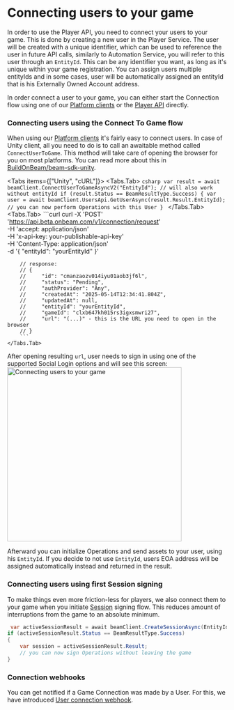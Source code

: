 
# Connecting users to your game

In order to use the Player API, you need to connect your users to your game. This is done by creating a new user in the Player Service. The user will be created with a unique identifier, which can be used to reference the user in future API calls, similarly to Automation Service, you will refer to this user through an `EntityId`. This can be any identifier you want, as long as it's unique within your game registration. You can assign users multiple entityIds and in some cases, user will be automatically assigned an entityId that is his Externally Owned Account address.


In order connect a user to your game, you can either start the Connection flow using one of our [Platform clients](../../index) or the [Player API](../api/api-reference) directly.

### Connecting users using the Connect To Game flow
When using our [Platform clients](../../index) it's fairly easy to connect users.
In case of Unity client, all you need to do is to call an awaitable method called `ConnectUserToGame`. This method will take care of opening the browser for you on most platforms. You can read more about this in [BuildOnBeam/beam-sdk-unity](https://github.com/BuildOnBeam/beam-sdk-unity).

<Tabs items={["Unity", "cURL"]}>
    <Tabs.Tab>
        ```csharp
        var result = await beamClient.ConnectUserToGameAsyncV2("EntityId"); // will also work without entityId
        if (result.Status == BeamResultType.Success)
        {
            var user = await beamClient.UsersApi.GetUserAsync(result.Result.EntityId);
            // you can now perform Operations with this User
        }
        ```
    </Tabs.Tab>
    <Tabs.Tab>
        ```curl
        curl -X 'POST' \
            'https://api.beta.onbeam.com/v1/connection/request' \
            -H 'accept: application/json' \
            -H 'x-api-key: your-publishable-api-key' \
            -H 'Content-Type: application/json' \
            -d '{
            "entityId": "yourEntityId"
        }'


        // response:
        // {
        //     "id": "cmanzaozv014iyu01aob3jf6l",
        //     "status": "Pending",
        //     "authProvider": "Any",
        //     "createdAt": "2025-05-14T12:34:41.804Z",
        //     "updatedAt": null,
        //     "entityId": "yourEntityId",
        //     "gameId": "clxb647kh015rs3igxsmwri27",
        //     "url": "(...)" - this is the URL you need to open in the browser
        // }
        ```
    </Tabs.Tab>
</Tabs>

After opening resulting `url`, user needs to sign in using one of the supported Social Login options and will see this screen:
<img src="/assets/connecting_user/connecting-user.png" alt="Connecting users to your game" width="400px" />

Afterward you can initialize Operations and send assets to your user, using his `EntityId`. If you decide to not use `EntityId`, users EOA address will be assigned automatically instead and returned in the result.

### Connecting users using first Session signing

To make things even more friction-less for players, we also connect them to your game when you initiate [Session](../sessions/introduction) signing flow. This reduces amount of interruptions from the game to an absolute minimum.

```csharp
 var activeSessionResult = await beamClient.CreateSessionAsync(EntityId);
if (activeSessionResult.Status == BeamResultType.Success)
{
    var session = activeSessionResult.Result;
    // you can now sign Operations without leaving the game
}
```

### Connection webhooks
You can get notified if a Game Connection was made by a User. For this, we have introduced [User connection webhook](../player-webhooks).